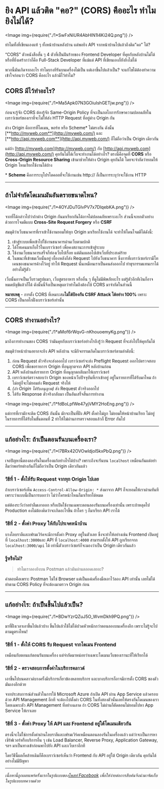 
# ยิง API แล้วติด "คอ?" (CORS) คืออะไร ทำไมยิงไม่ได้?

<Image img={require("./1*SwFxNiUR4AbHIN1l4Ki24Q.png")} />

ทำไมทั้งที่เขียนเองแท้ ๆ ทั้งหน้าบ้านหลังบ้าน แต่พอยิง API จากหน้าบ้านไปแล้วถึงติด”คอ” ได้?

<!-- truncate -->

“CORS” ตัวหนังสือสั้น ๆ 4 ตัวที่เป็นฝันร้ายของ Frontend Developer ที่คุยกับหลังบ้านไม่ได้ หรือที่ยิ่งเศร้ากว่าก็คือ Full-Stack Developer ที่แม้แต่ API ที่เขียนเองก็ยังยิงไม่ได้

พวกนี้มันเกิดจากอะไร ทำไมบางทีรันบนเครื่องไม่เป็น แต่เอาขึ้นไปแล้วเป็น? จะแก้ไขได้ต้องทำความเข้าใจก่อนว่า CORS คืออะไร แล้วมีไว้ทำไม?

## CORS มีไว้ทำอะไร?

<Image img={require("./1*Ma5Apk07N3GOiuIshGETjw.png")} />

ก่อนจะรู้จัก CORS ต้องรู้จัก Same-Origin Policy ที่จะเป็นกลไกการรักษาความปลอดภัยในเบราว์เซอร์ของเราที่จะไม่ให้ส่ง HTTP Request ที่อยู่ต่าง Origin กัน

ต่าง Origin คือการที่โดเมน, พอร์ท หรือ Scheme\* ไม่ตรงกัน ดังนั้น [**http://myweb.com**](http://myweb.com/) และ [**http://api.myweb.com**](http://api.myweb.com/) ก็ไม่ถือว่าเป็น Origin เดียวกัน

แต่ถ้า [http://myweb.com](http://myweb.com/) กับ [http://api.myweb.com](http://api.myweb.com/) คุยกันไม่ได้เว็บจะทำงานได้อย่างไร? ตรงนี้คือจุดที่ **CORS** หรือ **Cross-Origin Resource Sharing** เข้ามาช่วยให้ต่าง Origin คุยกันได้ โดยจะจำกัดว่ายอมให้ Origin ไหนเรียกใช้งานได้บ้าง

\* **Scheme** คือการระบุโปรโตคอลที่จะใช้งานเช่น http:// ก็เป็นการระบุว่าจะใช้งาน HTTP

---

## ถ้าไม่จำกัดโดเมนมันอันตรายขนาดไหน?

<Image img={require("./1*4OYJDuTGIvPV7x7DlqebKA.png")} />

จากที่ได้กล่าวไปว่าถ้าต่าง Origin กันมาเรียกกันได้อาจไม่ปลอดภัยเพราะอะไร ส่วนนี้จะยกตัวอย่างด้วยการโจมตีแบบ **Cross-Site Request Forgery** หรือ **CSRF**

สมมุติว่าเว็บธนาคารที่เราเข้าใช้งานยอมให้ทุก Origin มาเรียกใช้งานได้ จะทำให้โดนโจมตีได้ดังนี้:

1.  เข้าสู่ระบบเพื่อเข้าไปใช้งานธนาคารผ่านเว็บตามปกติ
2.  ได้โทเคนมาเก็บไว้ในเบราว์เซอร์ เพื่อคงสถานะการเข้าสู่ระบบ
3.  ใช้งานเว็บธนาคารเสร็จก็ท่องเว็บไปเรื่อย แต่ดันเผลอไปเข้าเว็บที่ประสงค์ร้าย
4.  ในขณะที่เข้าชมเว็บนั้นอยู่ เบื้องหลังก็ส่ง Request ไปยังเว็บธนาคาร ซึ่งการที่เบราว์เซอร์เรามีโทเคนของธนาคารค้างไว้อยู่ ทำให้ Request นั้นเหมือนเราเป็นคนส่งออกไป ทำธุรกรรมแทนเราได้อย่างไม่รู้ตัว

เว็บนั้นอาจเป็นเว็บรวมรูปแมว, เว็บสูตรอาหาร หรืออื่น ๆ ที่ดูไม่มีพิษภัยอะไร แต่รู้ตัวอีกทีเงินก็อาจหมดบัญชีแล้วก็ได้ ดังนั้นนี่จึงเป็นเหตุผลว่าทำไมถึงต้องใช้ CORS มาจำกัดในส่วนนี้

**หมายเหตุ** - การตั้ง CORS ที่เหมาะสม**ไม่ได้ป้องกัน CSRF Attack ได้อย่าง 100%** เพราะ CORS เป็นกลไกฝั่งเบราว์เซอร์เท่านั้น

---

## CORS ทำงานอย่างไร?

<Image img={require("./1*aMof6rWqvG-nKhouoemyKg.png")} />

มาถึงการทำงานของ CORS ว่ามันคุยกับเบราว์เซอร์อย่างไรถึงรู้ว่า Request ที่จะส่งไปให้คุยกันได้

สมมุติว่าหน้าบ้านอยากจะยิง API หลังบ้าน จะมีกิจกรรมเกิดในเบราว์เซอร์ตามลำดับนี้:

1.  ก่อน Request ตัวจริงจะส่งออกไป เบราว์เซอร์จะส่ง Preflight Request ออกไปตรวจสอบ CORS เพื่อขอรายการ Origin ที่อนุญาตจาก API หลังบ้านก่อน
2.  API หลังบ้านส่งรายการ Origin ที่อนุญาตกลับมาให้เบราว์เซอร์
3.  เบราว์เซอร์ตรวจสอบว่า Origin ของหน้าเว็บปัจจุบันที่เราเข้าอยู่ อยู่ในรายการที่ได้รับมาไหม ถ้าไม่อยู่ก็จะไม่ยอมส่ง Request จริงให้
4.  _(ถ้า Origin ได้รับอนุญาต)_ ส่ง Request ตัวจริงออกไป
5.  ได้รับ Response ตัวจริงกลับมา เป็นอันเสร็จสิ้นการทำงาน

<Image img={require("./1*fdBoLpfWe47yjVMY2HoEng.png")} />

แต่การที่เรามักจะติด CORS กันนั้น มักจะเป็นที่ฝั่ง API ตั้งค่าไม่ถูก ไม่ยอมให้หน้าบ้านเรียก ไม่อยู่ในรายการที่ได้รับในขั้นตอนที่ 2 ทำให้ไม่ผ่านการตรวจสอบแล้วก็ Error กันไป

---

## แก้อย่างไร: ถ้าเป็นตอนรันบนเครื่องเรา?

<Image img={require("./1*I7BRx42OVOwldjol5kxPbQ.png")} />

เจอปัญหานี้ตองลองรันในเครื่องแก้อย่างไรได้บ้าง? เพราะถึงจะรันบน `localhost` เหมือนกันแต่อย่าลืมว่าพอร์ทต่างกันก็ไม่ถือว่าเป็น Origin เดียวกันแล้ว

### วิธีที่ 1 - ตั้งให้รับ Request จากทุก Origin ไปเลย

ถ้าเบราว์เซอร์เห็น `Access-Control-Allow-Origin: *` ส่งมาจาก API ก็จะยอมให้เราผ่านทันที เพราะว่าแบบนี้เป็นการบอกว่า ไม่ว่าใครหน้าไหนก็มาเรียกได้หมด

แต่ต้องระวังว่าอย่าลืมเอาออก หรือเปิดใช้งานเฉพาะตอนลองรันบนเครื่องเท่านั้น เพราะถ้าหลุดไป Production คงไม่ต้องคิดว่าจะเกิดอะไรขึ้น ถ้าใคร ๆ ก็มาเรียก API เราได้

### วิธีที่ 2 - ตั้งค่า Proxy ให้กับโปรเจคหน้าบ้าน

บางไลบราลีและเฟรมเวิร์คจะมีการตั้งค่า Proxy อยู่ในตัวเลย ซึ่งจะทำให้อย่างเช่น Frontend เปิดอยู่ที่ `localhost:3000`และ API ที่ `localhost:4000` สามารถตั้งให้ API ถูกเรียกจาก `localhost:3000/api` ได้ เท่านี้ตัวเบราว์เซอร์ก็จะมองว่าเป็น Origin เดียวกันแล้ว

### รู้หรือไม่?

> ทำไมเราลองยิงบน Postman แล้วมันผ่านตลอดเลยละ?

คำตอบคือเพราะ Postman ไม่ใช่ Browser แต่เป็นแค่เครื่องมือเอาไว้ลอง API เท่านั้น เลยไม่ได้ทำตาม CORS Policy ที่จะต้องมาตรวจ Origin ก่อน

---

## แก้อย่างไร: ถ้าเป็นขึ้นไปแล้วเป็น?

<Image img={require("./1*BDwYzrQZuJ5O_WvmDkh9PQ.png")} />

มาที่ฝั่งเวลาเอาขึ้นไปแล้วบ้าง ขึ้นไปแล้วใช้ไม่ได้ปวดหัวหนักกว่าตอนลองบนเครื่องอึก เพราะไม่รู้จะไปตามดูตรงไหน!

### วิธีที่ 1 - ตั้งให้ CORS รับ Request จากโดเมน Frontend

เหมือนกับตอนแก้ตอนรันบนเครื่อง แต่จำกัดมาหน่อยว่าเฉพาะโดเมนเว็บของเรานะที่ให้เรียกได้

### วิธีที่ 2 - ตรวจสอบการตั้งค่าในบริการคลาวด์

เอาขึ้นไปบนคลาวด์บางครั้งมีบริการเกี่ยวข้องหลายบริการ และบางบริการก็อาจมีการตั้ง CORS ของตัวมันเองอีกด้วย

จากประสบการณ์ส่วนตัวในการใช้ Microsoft Azure ถ้าเปิด API ผ่าน App Service แล้วครอบด้วย API Management อีกที จะต้องไปตั้งค่า CORS ในทั้งสองตัวนั้นเลยให้ตรงกันโดเมนของเรา โดยเฉพาะตัว API Management ที่อย่างฉลาด ถ้า CORS ไม่ผ่านก็ตัดตอนไม่ยอมไปหา App Service ให้เราเลย

### วิธีที่ 3 - ตั้งค่า Proxy ให้ API และ Frontend อยู่ใต้โดเมนเดียวกัน

ตรงนี้จะไม่ใช่การตั้งค่าผ่านไลบราลีและเฟรมเวิร์คเหมือนตอนลองรันในเครื่องแล้ว แต่ว่าจะเป็นการหาเซิร์ฟเวอร์หรือบริการอื่น ๆ เช่น Load Balancer, Reverse Proxy, Application Gateway, ฯลฯ มาเป็นทางเข้าก่อนพาไปยัง API และเว็บเราอีกที

โดยวิธีนี้ผลก็คล้ายเดิมก็คือเบราว์เซอร์เห็นว่า Frontend กับ API อยู่ใต้ Origin เดียวกัน คุยกันได้อย่างไม่มีปัญหา

---

_เนื้อหานี้ถูกเผยแพร่ครั้งแรกในรูปแบบของ_[_โพสท์ Facebook_](https://www.facebook.com/devesitory/posts/pfbid02H4y3JaBw7WJV32NLkBtzVJkLTpnL28iqj1YGawraoK4vz99Zo9aWNhrefEcFC7hil) _เพื่อให้ง่ายต่อการสืบค้นจึงนำมาจัดเก็บในรูปแบบบทความด้วย_
